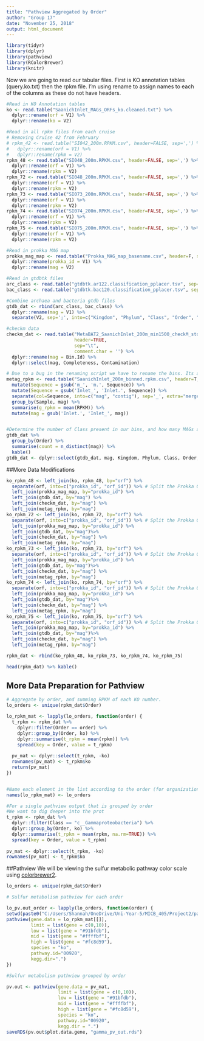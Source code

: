 ```yaml
---
title: "Pathview Aggregated by Order"
author: "Group 17"
date: "November 25, 2018"
output: html_document
---
```


```r
library(tidyr)
library(dplyr)
library(pathview)
library(RColorBrewer)
library(knitr)
```

Now we are going to read our tabular files. First is KO annotation tables (query.ko.txt) then the rpkm file. I'm using rename to assign names to each of the columns as these do not have headers.

```r

#Read in KO Annotation tables
ko <- read.table("SaanichInlet_MAGs_ORFs_ko.cleaned.txt") %>% 
  dplyr::rename(orf = V1) %>% 
  dplyr::rename(ko = V2)

#Read in all rpkm files from each cruise
# Removing Cruise 42 from February
# rpkm_42 <- read.table("SI042_200m.RPKM.csv", header=FALSE, sep=',') %>% 
#   dplyr::rename(orf = V1) %>% 
#   dplyr::rename(rpkm = V2)
rpkm_48 <- read.table("SI048_200m.RPKM.csv", header=FALSE, sep=',') %>% 
  dplyr::rename(orf = V1) %>% 
  dplyr::rename(rpkm = V2)
rpkm_72 <- read.table("SI048_200m.RPKM.csv", header=FALSE, sep=',') %>% 
  dplyr::rename(orf = V1) %>% 
  dplyr::rename(rpkm = V2)
rpkm_73 <- read.table("SI073_200m.RPKM.csv", header=FALSE, sep=',') %>% 
  dplyr::rename(orf = V1) %>% 
  dplyr::rename(rpkm = V2)
rpkm_74 <- read.table("SI074_200m.RPKM.csv", header=FALSE, sep=',') %>% 
  dplyr::rename(orf = V1) %>% 
  dplyr::rename(rpkm = V2)
rpkm_75 <- read.table("SI075_200m.RPKM.csv", header=FALSE, sep=',') %>% 
  dplyr::rename(orf = V1) %>% 
  dplyr::rename(rpkm = V2)

#Read in prokka MAG map
prokka_mag_map <- read.table("Prokka_MAG_map_basename.csv", header=F, sep=',') %>% 
  dplyr::rename(prokka_id = V1) %>% 
  dplyr::rename(mag = V2)

#Read in gtdbtk files
arc_class <- read.table("gtdbtk.ar122.classification_pplacer.tsv", sep="\t")
bac_class <- read.table("gtdbtk.bac120.classification_pplacer.tsv", sep="\t")

#Combine archaea and bacteria gtdb files
gtdb_dat <- rbind(arc_class, bac_class) %>% 
  dplyr::rename(mag = V1) %>% 
  separate(V2, sep=';', into=c("Kingdom", "Phylum", "Class", "Order", "Family", "Genus", "Species"))

#checkm data
checkm_dat <- read.table("MetaBAT2_SaanichInlet_200m_min1500_checkM_stdout.tsv",
                         header=TRUE,
                         sep="\t",
                         comment.char = '') %>% 
  dplyr::rename(mag = Bin.Id) %>% 
  dplyr::select(mag, Completeness, Contamination)

# Due to a bug in the renaming script we have to rename the bins. Its a bit hacky but works using tidyverse functions
metag_rpkm <- read.table("SaanichInlet_200m_binned.rpkm.csv", header=T, sep=',') %>% 
  mutate(Sequence = gsub('m_', 'm.', Sequence)) %>% 
  mutate(Sequence = gsub('Inlet_', 'Inlet.', Sequence)) %>% 
  separate(col=Sequence, into=c("mag", "contig"), sep='_', extra="merge") %>% 
  group_by(Sample, mag) %>% 
  summarise(g_rpkm = mean(RPKM)) %>% 
  mutate(mag = gsub('Inlet.', 'Inlet_', mag))


#Determine the number of Class present in our bins, and how many MAGs are representing each. 
gtdb_dat %>% 
  group_by(Order) %>% 
  summarise(count = n_distinct(mag)) %>% 
  kable()
gtdb_dat <- dplyr::select(gtdb_dat, mag, Kingdom, Phylum, Class, Order, Family)
```

##More Data Modifications

```r
ko_rpkm_48 <- left_join(ko, rpkm_48, by="orf") %>% 
  separate(orf, into=c("prokka_id", "orf_id")) %>% # Split the Prokka ORF names into MAG identifier and ORF
  left_join(prokka_mag_map, by="prokka_id") %>% 
  left_join(gtdb_dat, by="mag") %>%
  left_join(checkm_dat, by="mag") %>%
  left_join(metag_rpkm, by="mag")
ko_rpkm_72 <- left_join(ko, rpkm_72, by="orf") %>% 
  separate(orf, into=c("prokka_id", "orf_id")) %>% # Split the Prokka ORF names into MAG identifier and ORF
  left_join(prokka_mag_map, by="prokka_id") %>% 
  left_join(gtdb_dat, by="mag")%>%
  left_join(checkm_dat, by="mag") %>%
  left_join(metag_rpkm, by="mag")
ko_rpkm_73 <- left_join(ko, rpkm_73, by="orf") %>% 
  separate(orf, into=c("prokka_id", "orf_id")) %>% # Split the Prokka ORF names into MAG identifier and ORF
  left_join(prokka_mag_map, by="prokka_id") %>% 
  left_join(gtdb_dat, by="mag")%>%
  left_join(checkm_dat, by="mag") %>%
  left_join(metag_rpkm, by="mag")
ko_rpkm_74 <- left_join(ko, rpkm_74, by="orf") %>% 
  separate(orf, into=c("prokka_id", "orf_id")) %>% # Split the Prokka ORF names into MAG identifier and ORF
  left_join(prokka_mag_map, by="prokka_id") %>% 
  left_join(gtdb_dat, by="mag")%>%
  left_join(checkm_dat, by="mag") %>%
  left_join(metag_rpkm, by="mag")
ko_rpkm_75 <- left_join(ko, rpkm_75, by="orf") %>% 
  separate(orf, into=c("prokka_id", "orf_id")) %>% # Split the Prokka ORF names into MAG identifier and ORF
  left_join(prokka_mag_map, by="prokka_id") %>% 
  left_join(gtdb_dat, by="mag")%>%
  left_join(checkm_dat, by="mag") %>%
  left_join(metag_rpkm, by="mag")

rpkm_dat <- rbind(ko_rpkm_48, ko_rpkm_73, ko_rpkm_74, ko_rpkm_75)

head(rpkm_dat) %>% kable()

```

## More Data Preparation for Pathview

```r

# Aggregate by order, and summing RPKM of each KO number. 
lo_orders <- unique(rpkm_dat$Order)

lo_rpkm_mat <- lapply(lo_orders, function(order) {
  t_rpkm <- rpkm_dat %>%
    dplyr::filter(Order == order) %>%
    dplyr::group_by(Order, ko) %>% 
    dplyr::summarise(t_rpkm = mean(rpkm)) %>% 
    spread(key = Order, value = t_rpkm)
    
  pv_mat <- dplyr::select(t_rpkm, -ko)
  rownames(pv_mat) <- t_rpkm$ko
  return(pv_mat)
})


#Name each element in the list according to the order (for organization)
names(lo_rpkm_mat) <- lo_orders

#For a single pathview output that is grouped by order
#We want to dig deeper into the prot
t_rpkm <- rpkm_dat %>%
  dplyr::filter(Class == "c__Gammaproteobacteria") %>%
  dplyr::group_by(Order, ko) %>% 
  dplyr::summarise(t_rpkm = mean(rpkm, na.rm=TRUE)) %>% 
  spread(key = Order, value = t_rpkm)
  
pv_mat <- dplyr::select(t_rpkm, -ko)
rownames(pv_mat) <- t_rpkm$ko

```

##Pathview
We will be viewing the sulfur metabolic pathway
color scale using [colorbrewer2](http://colorbrewer2.org/#type=sequential&scheme=BuGn&n=3). 

```r
lo_orders <- unique(rpkm_dat$Order)

# Sulfur metabolism pathview for each order

lo_pv.out_order <- lapply(lo_orders, function(order) {
setwd(paste0("C:/Users/Shannah/OneDrive/Uni-Year-5/MICB_405/Project2/pathview_output/", order, "/"))
pathview(gene.data = lo_rpkm_mat[[]],
         limit = list(gene = c(0,10)),
         low = list(gene = "#91bfdb"),
         mid = list(gene = "#ffffbf"),
         high = list(gene = "#fc8d59"),
         species = "ko",
         pathway.id="00920",
         kegg.dir=".")
})

#Sulfur metabolism pathview grouped by order

pv.out <- pathview(gene.data = pv_mat,
                   limit = list(gene = c(0,10)),
                   low = list(gene = "#91bfdb"),
                   mid = list(gene = "#ffffbf"),
                   high = list(gene = "#fc8d59"),
                   species = "ko",
                   pathway.id="00920",
                   kegg.dir = ".")
saveRDS(pv.out$plot.data.gene, "gamma_pv_out.rds")

```



